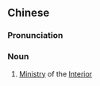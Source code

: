 {{also|内政部}}
==Chinese==
{{zh-forms|s=内政部|type=21}}

===Pronunciation===
{{zh-pron
|m=nèizhèngbù
|c=noi6 zing3 bou6
|mn=Lāi-chèng-pō͘
|cat=n
}}

===Noun===
{{zh-noun}}

# [[ministry|Ministry]] of the [[interior|Interior]]
